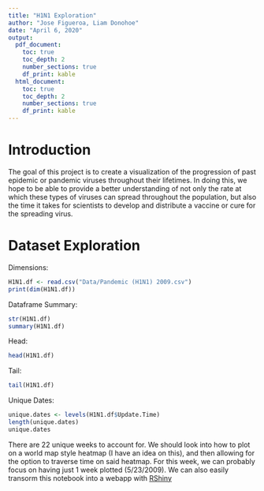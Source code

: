 ```yaml
---
title: "H1N1 Exploration"
author: "Jose Figueroa, Liam Donohoe"
date: "April 6, 2020"
output:
  pdf_document:
    toc: true
    toc_depth: 2
    number_sections: true
    df_print: kable
  html_document:
    toc: true
    toc_depth: 2
    number_sections: true
    df_print: kable
---
```


# Introduction

The goal of this project is to create a visualization of the progression of past epidemic or pandemic viruses throughout their lifetimes. In doing this, we hope to be able to provide a better understanding of not only the rate at which these types of viruses can spread throughout the population, but also the time it takes for scientists to develop and distribute a vaccine or cure for the spreading virus.

# Dataset Exploration

Dimensions:
```r
H1N1.df <- read.csv("Data/Pandemic (H1N1) 2009.csv")
print(dim(H1N1.df))
```
Dataframe Summary:
```r
str(H1N1.df)
summary(H1N1.df)
```


Head:
```r
head(H1N1.df)
```
Tail: 
```r
tail(H1N1.df)
```
Unique Dates:
```r
unique.dates <- levels(H1N1.df$Update.Time)
length(unique.dates)
unique.dates
```

There are 22 unique weeks to account for. We should look into how to plot on a world map style heatmap (I have an idea on this), and then allowing for the option to traverse time on said heatmap. For this week, we can probably focus on having just 1 week plotted (5/23/2009). We can also easily transorm this notebook into a webapp with [RShiny](https://shiny.rstudio.com/)